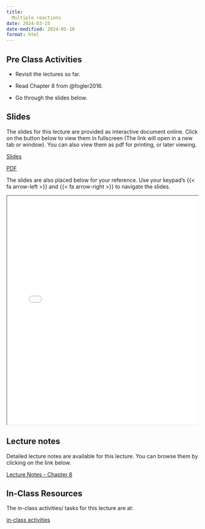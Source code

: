 ```yaml
---
title: 
  Multiple reactions
date: 2024-03-25
date-modified: 2024-05-10
format: html
---
```


## Pre Class Activities

- Revisit the lectures so far. 

- Read Chapter 8 from @fogler2016.

- Go through the slides below. 


<!--
:::{.grid}
::: {.g-col-5}

[pre-class activities](../../notes/06-multiple-reactions/pre-class-activities.qmd){.btn .btn-success .btn-lg role="button"}

:::
:::
-->

## Slides

The slides for this lecture are provided as interactive document online. Click
on the button below to view them in fullscreen (The link will open in a new tab
or window). You can also view them as pdf for printing, or later viewing.  

:::{.grid}
::: {.g-col-1}
[Slides](../../slides/06-multiple-reactions/index.qmd){target="_blank" .btn .btn-success .btn-lg role="button"}

:::

::: {.g-col-1}
[PDF](../../slides/06-multiple-reactions/06-multiple-reactions.pdf){target="_blank" .btn .btn-info .btn-lg role="button"}

:::
:::

The slides are also placed below for your reference. Use your keypad's
{{< fa arrow-left >}} and {{< fa arrow-right >}} to navigate the slides.

::: {.container style="position: relative;overflow: hidden;width:
100%;min-height:600px;"}
<iframe src="../../slides/06-multiple-reactions/"
style="position=absolute;top: 0;left: 0;bottom: 0;right: 0;width:
100%;min-height:600px;"></iframe>
:::

<!--
## Videos

::: {.panel-tabset}
## Overview of chemical reaction engineering
{{< video https://www.youtube.com/embed/e3H5DPYlOF8 >}}

:::
-->

## Lecture notes

Detailed lecture notes are available for this lecture. 
You can browse them by
clicking on the link below. 

:::{.grid}
::: {.g-col-5}
[Lecture Notes - Chapter 8](../../notes/06-multiple-reactions/Ranjeet_Notes_Fogler_Chapter 08 - Multiple Reactions.pdf){.btn .btn-success .btn-lg role="button"}

:::
:::


## In-Class Resources

The in-class activities/ tasks for this lecture are at:

:::{.grid}
::: {.g-col-5}

[in-class activities](../../notes/06-multiple-reactions/in-class-activities.qmd){.btn .btn-success .btn-lg role="button"}

:::
:::



